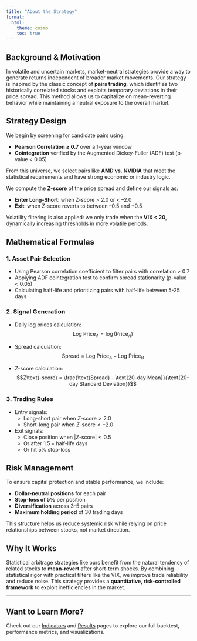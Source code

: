 ```yaml
---
title: "About the Strategy"
format:
  html:
    theme: cosmo
    toc: true
---
```


## Background & Motivation

In volatile and uncertain markets, market-neutral strategies provide a way to generate returns independent of broader market movements. Our strategy is inspired by the classic concept of **pairs trading**, which identifies two historically correlated stocks and exploits temporary deviations in their price spread. This method allows us to capitalize on mean-reverting behavior while maintaining a neutral exposure to the overall market.

## Strategy Design

We begin by screening for candidate pairs using:

- **Pearson Correlation ≥ 0.7** over a 1-year window
- **Cointegration** verified by the Augmented Dickey-Fuller (ADF) test (p-value < 0.05)

From this universe, we select pairs like **AMD vs. NVIDIA** that meet the statistical requirements and have strong economic or industry logic.

We compute the **Z-score** of the price spread and define our signals as:

- **Enter Long-Short**: when Z-score > 2.0 or < –2.0
- **Exit**: when Z-score reverts to between –0.5 and +0.5

Volatility filtering is also applied: we only trade when the **VIX < 20**, dynamically increasing thresholds in more volatile periods.

## Mathematical Formulas

### 1. Asset Pair Selection
- Using Pearson correlation coefficient to filter pairs with correlation > 0.7
- Applying ADF cointegration test to confirm spread stationarity (p-value < 0.05)
- Calculating half-life and prioritizing pairs with half-life between 5-25 days

### 2. Signal Generation
- Daily log prices calculation:
  $$\text{Log Price}_A = \log(\text{Price}_A)$$

- Spread calculation:
  $$\text{Spread} = \text{Log Price}_A - \text{Log Price}_B$$

- Z-score calculation:
  $$Z\text{-score} = \frac{\text{Spread} - \text{20-day Mean}}{\text{20-day Standard Deviation}}$$

### 3. Trading Rules
- Entry signals:
  - Long-short pair when $Z\text{-score} > 2.0$
  - Short-long pair when $Z\text{-score} < -2.0$

- Exit signals:
  - Close position when $|Z\text{-score}| < 0.5$
  - Or after $1.5 \times \text{half-life}$ days
  - Or hit 5% stop-loss

## Risk Management

To ensure capital protection and stable performance, we include:

- **Dollar-neutral positions** for each pair
- **Stop-loss of 5%** per position
- **Diversification** across 3–5 pairs
- **Maximum holding period** of 30 trading days

This structure helps us reduce systemic risk while relying on price relationships between stocks, not market direction.

## Why It Works

Statistical arbitrage strategies like ours benefit from the natural tendency of related stocks to **mean-revert** after short-term shocks. By combining statistical rigor with practical filters like the VIX, we improve trade reliability and reduce noise. This strategy provides a **quantitative, risk-controlled framework** to exploit inefficiencies in the market.

---

## Want to Learn More?

Check out our [Indicators](indicators.qmd) and [Results](results.qmd) pages to explore our full backtest, performance metrics, and visualizations.